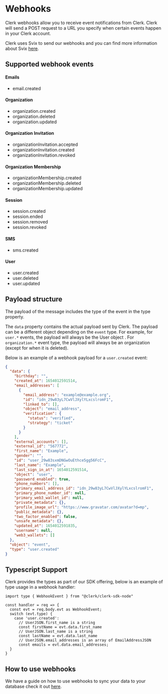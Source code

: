 
# Webhooks

Clerk webhooks allow you to receive event notifications from Clerk. Clerk will send a POST request to a URL you specify when certain events happen in your Clerk account.

Clerk uses Svix to send our webhooks and you can find more information about Svix [here](https://svix.com/).

## Supported webhook events

#### Emails
- email.created
#### Organization
- organization.created
- organization.deleted
- organization.updated
#### Organization Invitation
- organizationInvitation.accepted
- organizationInvitation.created
- organizationInvitation.revoked
#### Organization Membership
- organizationMembership.created
- organizationMembership.deleted
- organizationMembership.updated
#### Session
- session.created
- session.ended
- session.removed
- session.revoked
#### SMS
- sms.created
#### User
- user.created
- user.deleted
- user.updated

## Payload structure

The payload of the message includes the type of the event in the type property.

The `data` property contains the actual payload sent by Clerk. The payload can be a different object depending on the `event` type. For example, for `user.*` events, the payload will always be the User object . For `organization.*` event type, the payload will always be an organization (except for when it is deleted).

Below is an example of a webhook payload for a `user.created` event:

```json
{
  "data": {
    "birthday": "",
    "created_at": 1654012591514,
    "email_addresses": [
      {
        "email_address": "example@example.org",
        "id": "idn_29w83yL7CwVlJXylYLxcslromF1",
        "linked_to": [],
        "object": "email_address",
        "verification": {
          "status": "verified",
          "strategy": "ticket"
        }
      }
    ],
    "external_accounts": [],
    "external_id": "567772",
    "first_name": "Example",
    "gender": "",
    "id": "user_29w83sxmDNGwOuEthce5gg56FcC",
    "last_name": "Example",
    "last_sign_in_at": 1654012591514,
    "object": "user",
    "password_enabled": true,
    "phone_numbers": [],
    "primary_email_address_id": "idn_29w83yL7CwVlJXylYLxcslromF1",
    "primary_phone_number_id": null,
    "primary_web3_wallet_id": null,
    "private_metadata": {},
    "profile_image_url": "https://www.gravatar.com/avatar?d=mp",
    "public_metadata": {},
    "two_factor_enabled": false,
    "unsafe_metadata": {},
    "updated_at": 1654012591835,
    "username": null,
    "web3_wallets": []
  },
  "object": "event",
  "type": "user.created"
}
```

## Typescript Support

Clerk provides the types as part of our SDK offering, below is an example of type usage in a webhook handler:

```tsx
import type { WebhookEvent } from "@clerk/clerk-sdk-node"

const handler = req => {
  const evt = req.body.evt as WebhookEvent;
  switch (evt.type) {
    case 'user.created':
      // UserJSON.first_name is a string
      const firstName = evt.data.first_name
      // UserJSON.last_name is a string
      const lastName = evt.data.last_name
      // UserJSON.email_addresses is an array of EmailAddressJSON
      const emails = evt.data.email_addresses;
  }
}
```

## How to use webhooks

We have a guide on how to use webhooks to sync your data to your database check it out [here](/users/guides/sync-data-to-your-backend).
